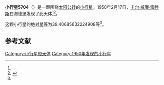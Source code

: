 {{Infobox planet
| bgcolour = #FFFFC0
| name = 5704 Schumacher
| symbol = 
| image = 
| caption = 
| discovery = yes
| discovery_ref = 
| discoverer = [[卡尔·威廉·雷睦斯|卡尔·威廉·雷睦斯]]
| discovery_site = [[海德堡|海德堡]] 
| discovered = 1950年2月17日
| designations = yes
| mp_name = 
| named_after = 
| alt_names = 1950 DE/ 1950 BL1 / 1990 DB1 / 1990 EX5
| mp_category = [[外小行星带|外小行星带]]
| orbit_ref = <ref name="a">[http://ssd.jpl.nasa.gov/sbdb.cgi?sstr=5704 5704 Schumacher] {{Wayback|url=http://ssd.jpl.nasa.gov/sbdb.cgi?sstr=5704 |date=20210814165631 }}，小行星數據庫瀏覽器（JPL Small-Body Database Browser）－[[美国国家航空航天局|美国国家航空航天局]]喷气推进实验室</ref>
| epoch = 2456400.5 (2013年4月18日更新)
| aphelion = {{convert|3.578156823563743|AU|km|3|abbr=on|lk=out}}
| perihelion = {{convert|2.856671649594934|AU|km|3|abbr=on}}
| semimajor = {{convert|3.217414236579339|AU|km|3|abbr=on}}
| eccentricity = 0.112121897
| period = 2107.943158 [[日|日]]<br />5.77[[儒略年|儒略年]]
| avg_speed = 
| inclination = 11.59156761656721
| asc_node = 151.6309299427479
| mean_anomaly = 
| arg_peri = 39.40685632224908
| satellites = 
| physical_characteristics = yes
| dimensions = 
| mass = 
| density = 
| surface_grav = 
| escape_velocity = 
| sidereal_day = 
| axial_tilt = 
| pole_ecliptic_lat = 
| pole_ecliptic_lon = 
| albedo = 
| temperatures= 
| temp_name1 = 
| mean_temp_1 = 
| max_temp_1 = 
| temp_name2 = 
| max_temp_2 = 
| spectral_type = 
| abs_magnitude = 39.40685632224908
}}

'''小行星5704'''（{{lang-en|5704 Schumacher}}）是一颗围绕[[太阳|太阳]][[公转|公转]]的[[小行星|小行星]]。1950年2月17日，[[卡尔·威廉·雷睦斯|卡尔·威廉·雷睦斯]]在海德堡发现了此天体<ref name="a" /><ref>{{cite news|title=小行星列表|url=http://cfa-www.harvard.edu/iau/lists/NumberedMPs.txt|accessdate=2013-07-08|newspaper=哈佛大学|archive-date=2008-05-17|archive-url=https://web.archive.org/web/20080517010638/http://cfa-www.harvard.edu/iau/lists/NumberedMPs.txt|dead-url=no}}</ref>。

这颗小行星的[[绝对星等|绝对星等]]为39.40685632224908等<ref name="a" />。

==参考文献==
{{reflist}}
{{Minor Planet Number|[[小行星5703|小行星5703]]|[[小行星5705|小行星5705]]}}

{{小天体}}

[[Category:小行星带天体|Category:小行星带天体]]
[[Category:1950年发现的小行星|Category:1950年发现的小行星]]

{{asteroid-stub}}